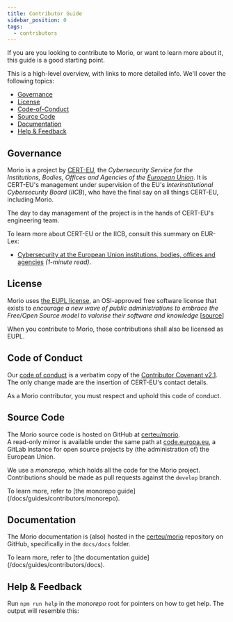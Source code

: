 ```yaml
---
title: Contributor Guide
sidebar_position: 0
tags:
  - contributors
---
```


<!-- start-spellcheck-skip -->


<!-- end-spellcheck-skip -->

If you are you looking to contribute to Morio, or want to learn more
about it, this guide is a good starting point.

This is a high-level overview, with links to more detailed info.
We'll cover the following topics:

- [Governance](#governance)
- [License](#license)
- [Code-of-Conduct](#code-of-conduct)
- [Source Code](#source-code)
- [Documentation](#documentation)
- [Help & Feedback](#help--feedback)

## Governance

Morio is a project by [CERT-EU](https://www.cert.europa.eu/), the
_Cybersecurity Service for the Institutions, Bodies, Offices and Agencies of
the [European Union](https://europa.eu/)_. It is CERT-EU's management under
supervision of the EU's _Interinstitutional Cybersecurity Board_ (_IICB_), who
have the final say on all things CERT-EU, including Morio.

The day to day management of the project is in the hands of CERT-EU's engineering team.

<Note title="Learn more">

To learn more about CERT-EU or the IICB, consult this summary on EUR-Lex:

- [Cybersecurity at the European Union institutions, bodies, offices and
  agencies](https://eur-lex.europa.eu/EN/legal-content/summary/cybersecurity-at-the-european-union-institutions-bodies-offices-and-agencies.html)
  _(1-minute read)_.

</Note>

## License

Morio uses [the EUPL
license](https://en.wikipedia.org/wiki/European_Union_Public_Licence), an
OSI-approved free software license that exists to _encourage a new wave of
public administrations to embrace the Free/Open Source model to valorise their
software and knowledge_
[[source](https://commission.europa.eu/content/european-union-public-licence_en)]

When you contribute to Morio, those contributions shall also be licensed as EUPL.

## Code of Conduct

Our [code of
conduct](https://github.com/certeu/morio/blob/develop/CODE_OF_CONDUCT.md) is a
verbatim copy of the [Contributor Covenant v2.1](https://www.contributor-covenant.org/version/2/1/code_of_conduct/).  
The only change made are the insertion of CERT-EU's contact details.

As a Morio contributor, you must respect and uphold this code of conduct.

## Source Code

The Morio source code is hosted on GitHub at [certeu/morio][repo].\
A read-only mirror is available under the same path at
[code.europa.eu](https://code.europa.eu/certeu/morio), a GitLab instance for
open source projects by (the administration of) the European Union.

We use a _monorepo_, which holds all the code for the Morio project.
Contributions should be made as pull requests against the `develop` branch.

<Note title="Monorepo Guide">
To learn more, refer to [the monorepo guide](/docs/guides/contributors/monorepo).
</Note>

## Documentation

The Morio documentation is (also) hosted in the [certeu/morio][repo] repository on
GitHub, specifically in the `docs/docs` folder.

<Note title="Documentation Guide">
To learn more, refer to [the documentation guide](/docs/guides/contributors/docs).
</Note>

## Help & Feedback

Run `npm run help` in the _monorepo_ root for pointers on how to get help.
The output will resemble this:

<Help />

[repo]: https://github.com/certeu/morio
